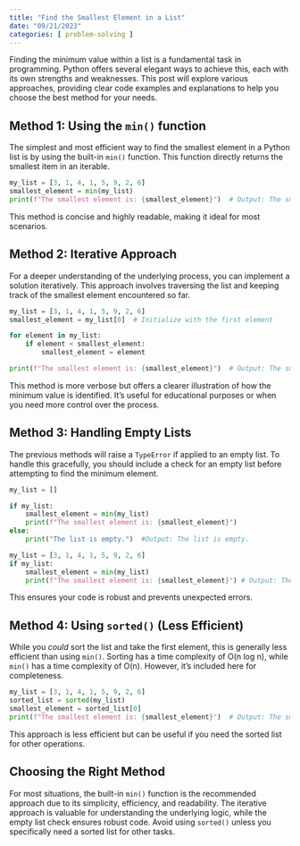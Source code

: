 ```yaml
---
title: "Find the Smallest Element in a List"
date: "09/21/2023"
categories: [ problem-solving ]
---
```



Finding the minimum value within a list is a fundamental task in programming. Python offers several elegant ways to achieve this, each with its own strengths and weaknesses. This post will explore various approaches, providing clear code examples and explanations to help you choose the best method for your needs.


## Method 1: Using the `min()` function

The simplest and most efficient way to find the smallest element in a Python list is by using the built-in `min()` function.  This function directly returns the smallest item in an iterable.

```python
my_list = [3, 1, 4, 1, 5, 9, 2, 6]
smallest_element = min(my_list)
print(f"The smallest element is: {smallest_element}")  # Output: The smallest element is: 1
```

This method is concise and highly readable, making it ideal for most scenarios.


## Method 2: Iterative Approach

For a deeper understanding of the underlying process, you can implement a solution iteratively. This approach involves traversing the list and keeping track of the smallest element encountered so far.

```python
my_list = [3, 1, 4, 1, 5, 9, 2, 6]
smallest_element = my_list[0]  # Initialize with the first element

for element in my_list:
    if element < smallest_element:
        smallest_element = element

print(f"The smallest element is: {smallest_element}")  # Output: The smallest element is: 1
```

This method is more verbose but offers a clearer illustration of how the minimum value is identified.  It's useful for educational purposes or when you need more control over the process.


## Method 3: Handling Empty Lists

The previous methods will raise a `TypeError` if applied to an empty list. To handle this gracefully, you should include a check for an empty list before attempting to find the minimum element.

```python
my_list = []

if my_list:
    smallest_element = min(my_list)
    print(f"The smallest element is: {smallest_element}")
else:
    print("The list is empty.")  #Output: The list is empty.

my_list = [3, 1, 4, 1, 5, 9, 2, 6]
if my_list:
    smallest_element = min(my_list)
    print(f"The smallest element is: {smallest_element}") # Output: The smallest element is: 1

```

This ensures your code is robust and prevents unexpected errors.


## Method 4:  Using `sorted()` (Less Efficient)

While you *could* sort the list and take the first element, this is generally less efficient than using `min()`.  Sorting has a time complexity of O(n log n), while `min()` has a time complexity of O(n).  However, it's included here for completeness.

```python
my_list = [3, 1, 4, 1, 5, 9, 2, 6]
sorted_list = sorted(my_list)
smallest_element = sorted_list[0]
print(f"The smallest element is: {smallest_element}")  # Output: The smallest element is: 1
```

This approach is less efficient but can be useful if you need the sorted list for other operations.


## Choosing the Right Method

For most situations, the built-in `min()` function is the recommended approach due to its simplicity, efficiency, and readability. The iterative approach is valuable for understanding the underlying logic, while the empty list check ensures robust code.  Avoid using `sorted()` unless you specifically need a sorted list for other tasks.

